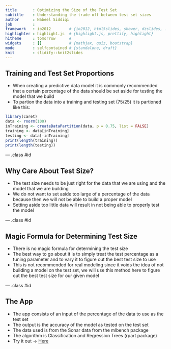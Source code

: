 ```yaml
---
title       : Optimizing the Size of the Test Set
subtitle    : Understanding the trade-off between test set sizes
author      : Nabeel Siddiqi
job         : 
framework   : io2012        # {io2012, html5slides, shower, dzslides, ...}
highlighter : highlight.js  # {highlight.js, prettify, highlight}
hitheme     : tomorrow      # 
widgets     : []            # {mathjax, quiz, bootstrap}
mode        : selfcontained # {standalone, draft}
knit        : slidify::knit2slides
---
```


## Training and Test Set Proportions

- When creating a predictive data model it is commonly recommended that a certain percentage of the data should be set aside for testing the model that we build
- To partion the data into a training and testing set (75/25) it is partioned like this:

```r
library(caret)
data <- rnorm(100)
inTraining <- createDataPartition(data, p = 0.75, list = FALSE)
training <- data[inTraining]
testing <- data[-inTraining]
print(length(training))
print(length(testing))
```

--- .class #id 

## Why Care About Test Size?

- The test size needs to be just right for the data that we are using and the model that we are building
- We do not want to set aside too large of a percentage of the data because then we will not be able to build a proper model
- Setting aside too little data will result in not being able to properly test the model

--- .class #id 

## Magic Formula for Determining Test Size

- There is no magic formula for determining the test size
- The best way to go about it is to simply treat the test percentage as a tuning parameter and to vary it to figure out the best test size to use
- This is not recommended for real modeling since it voids the idea of not building a model on the test set, we will use this method here to figure out the best test size for our given model

--- .class #id 

## The App

- The app consists of an input of the percentage of the data to use as the test set
- The output is the accuracy of the model as tested on the test set
- The data used is from the Sonar data from the mlbench package
- The algorithm is Classification and Regression Trees (rpart package)
- Try it out -> [Here](http://nabusman.shinyapps.io/Assn)
